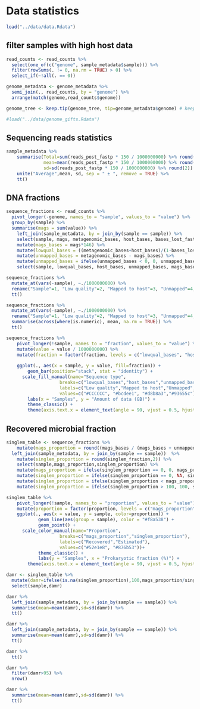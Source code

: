 # Data statistics

```r
load("../data/data.Rdata")
```

## filter samples with high host data
```r

read_counts <- read_counts %>% 
  select(one_of(c("genome", sample_metadata$sample))) %>%
  filter(rowSums(. != 0, na.rm = TRUE) > 0) %>%
  select_if(~!all(. == 0))

genome_metadata <- genome_metadata %>% 
  semi_join(., read_counts, by = "genome") %>% 
  arrange(match(genome,read_counts$genome))

genome_tree <- keep.tip(genome_tree, tip=genome_metadata$genome) # keep only MAG tips

#load("../data/genome_gifts.Rdata")
```

## Sequencing reads statistics

```r
sample_metadata %>% 
    summarise(Total=sum(reads_post_fastp * 150 / 1000000000) %>% round(2), 
              mean=mean(reads_post_fastp * 150 / 1000000000) %>% round(2),
              sd=sd(reads_post_fastp * 150 / 1000000000) %>% round(2)) %>%
    unite("Average",mean, sd, sep = " ± ", remove = TRUE) %>%
    tt()
```

## DNA fractions
```r
sequence_fractions <- read_counts %>%
  pivot_longer(-genome, names_to = "sample", values_to = "value") %>%
  group_by(sample) %>%
  summarise(mags = sum(value)) %>%
	left_join(sample_metadata, by = join_by(sample == sample)) %>%
	select(sample, mags, metagenomic_bases, host_bases, bases_lost_fastp_percent) %>%
	mutate(mags_bases = mags*146) %>%
	mutate(lowqual_bases = ((metagenomic_bases+host_bases)/(1-bases_lost_fastp_percent))-(metagenomic_bases+host_bases)) %>%
	mutate(unmapped_bases = metagenomic_bases - mags_bases) %>%
	mutate(unmapped_bases = ifelse(unmapped_bases < 0, 0, unmapped_bases)) %>%
	select(sample, lowqual_bases, host_bases, unmapped_bases, mags_bases)

sequence_fractions %>%
  mutate_at(vars(-sample), ~./1000000000) %>%
  rename("Sample"=1, "Low quality"=2, "Mapped to host"=3, "Unmapped"=4, "Mapped to MAGs"=5) %>%
  tt()

sequence_fractions %>%
  mutate_at(vars(-sample), ~./1000000000) %>%
  rename("Sample"=1, "Low quality"=2, "Mapped to host"=3, "Unmapped"=4, "Mapped to MAGs"=5) %>%
  summarise(across(where(is.numeric), mean, na.rm = TRUE)) %>%
  tt()

```


```r
sequence_fractions %>%
	pivot_longer(!sample, names_to = "fraction", values_to = "value") %>%
	mutate(value = value / 1000000000) %>%
	mutate(fraction = factor(fraction, levels = c("lowqual_bases", "host_bases", "unmapped_bases", "mags_bases"))) %>%
  
	ggplot(., aes(x = sample, y = value, fill=fraction)) +
	    geom_bar(position="stack", stat = "identity") +
      scale_fill_manual(name="Sequence type",
                    breaks=c("lowqual_bases","host_bases","unmapped_bases","mags_bases"),
                    labels=c("Low quality","Mapped to host","Unmapped","Mapped to MAGs"),
                    values=c("#CCCCCC", "#bcdee1", "#d8b8a3","#93655c"))+
	    labs(x = "Samples", y = "Amount of data (GB)") +
	    theme_classic() +
	    theme(axis.text.x = element_text(angle = 90, vjust = 0.5, hjust = 1, size=6),legend.position = "bottom")
```

## Recovered microbial fraction

```r
singlem_table <- sequence_fractions %>%
	mutate(mags_proportion = round((mags_bases / (mags_bases + unmapped_bases))*100,2)) %>%
  left_join(sample_metadata, by = join_by(sample == sample))  %>%
	mutate(singlem_proportion = round(singlem_fraction,2)) %>%
	select(sample,mags_proportion,singlem_proportion) %>%
	mutate(mags_proportion = ifelse(singlem_proportion == 0, 0, mags_proportion)) %>% #convert zeros to NA
	mutate(singlem_proportion = ifelse(singlem_proportion == 0, NA, singlem_proportion)) %>% #convert zeros to NA
	mutate(singlem_proportion = ifelse(singlem_proportion < mags_proportion, NA, singlem_proportion)) %>% #if singlem is smaller, then NA, to simplify plot
	mutate(singlem_proportion = ifelse(singlem_proportion > 100, 100, singlem_proportion)) #simplify

singlem_table %>%
	pivot_longer(!sample, names_to = "proportion", values_to = "value") %>%
	mutate(proportion = factor(proportion, levels = c("mags_proportion","singlem_proportion"))) %>%
	ggplot(., aes(x = value, y = sample, color=proportion)) +
			geom_line(aes(group = sample), color = "#f8a538") +
			geom_point() +
      scale_color_manual(name="Proportion",
                    breaks=c("mags_proportion","singlem_proportion"),
                    labels=c("Recovered","Estimated"),
                    values=c("#52e1e8", "#876b53"))+
			theme_classic() +
			labs(y = "Samples", x = "Prokaryotic fraction (%)") +
	    theme(axis.text.x = element_text(angle = 90, vjust = 0.5, hjust = 1, size=6),legend.position = "right")

```

```r
damr <- singlem_table %>%
  mutate(damr=ifelse(is.na(singlem_proportion),100,mags_proportion/singlem_proportion*100)) %>%
  select(sample,damr)

damr %>% 
  left_join(sample_metadata, by = join_by(sample == sample)) %>%
  summarise(mean=mean(damr),sd=sd(damr)) %>% 
  tt()

damr %>% 
  left_join(sample_metadata, by = join_by(sample == sample)) %>%
  summarise(mean=mean(damr),sd=sd(damr)) %>% 
  tt()

damr %>% 
  tt()

damr %>% 
  filter(damr>95) %>%
  nrow()

damr %>% 
  summarise(mean=mean(damr),sd=sd(damr)) %>% 
  tt()
```

